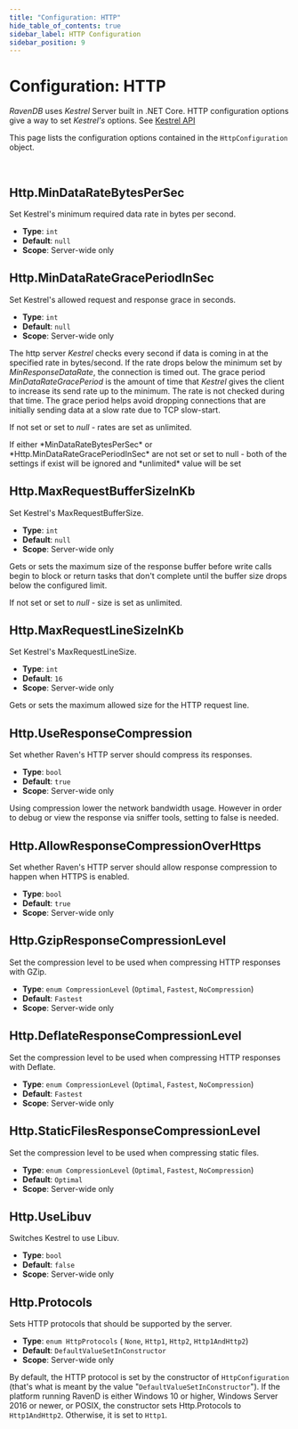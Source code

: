 ```yaml
---
title: "Configuration: HTTP"
hide_table_of_contents: true
sidebar_label: HTTP Configuration
sidebar_position: 9
---
```



# Configuration: HTTP

*RavenDB* uses *Kestrel* Server built in .NET Core. HTTP configuration options give a way to set *Kestrel's* options. See [Kestrel API](https://docs.microsoft.com/en-us/dotnet/api/microsoft.aspnetcore.server.kestrel?view=aspnetcore-1.1)

This page lists the configuration options contained in the `HttpConfiguration` object.

<br/>

## Http.MinDataRateBytesPerSec

Set Kestrel's minimum required data rate in bytes per second.

- **Type**: `int`
- **Default**: `null`
- **Scope**: Server-wide only



## Http.MinDataRateGracePeriodInSec

 Set Kestrel's allowed request and response grace in seconds.

- **Type**: `int`
- **Default**: `null`
- **Scope**: Server-wide only

The http server *Kestrel* checks every second if data is coming in at the specified rate in bytes/second. If the rate drops below the minimum set by *MinResponseDataRate*, the connection is timed out. The grace period *MinDataRateGracePeriod* is the amount of time that *Kestrel* gives the client to increase its send rate up to the minimum. The rate is not checked during that time. The grace period helps avoid dropping connections that are initially sending data at a slow rate due to TCP slow-start.

If not set or set to *null* - rates are set as unlimited.

<Admonition type="note" title="Note">
If either *MinDataRateBytesPerSec* or *Http.MinDataRateGracePeriodInSec* are not set or set to null - both of the settings if exist will be ignored and *unlimited* value will be set
</Admonition>



## Http.MaxRequestBufferSizeInKb

Set Kestrel's MaxRequestBufferSize.

- **Type**: `int`
- **Default**: `null`
- **Scope**: Server-wide only

Gets or sets the maximum size of the response buffer before write calls begin to block or return tasks that don't complete until the buffer size drops below the configured limit. 

If not set or set to *null* - size is set as unlimited.



## Http.MaxRequestLineSizeInKb

Set Kestrel's MaxRequestLineSize.

- **Type**: `int`
- **Default**: `16`
- **Scope**: Server-wide only

Gets or sets the maximum allowed size for the HTTP request line.



## Http.UseResponseCompression

Set whether Raven's HTTP server should compress its responses.

- **Type**: `bool`
- **Default**: `true`
- **Scope**: Server-wide only

Using compression lower the network bandwidth usage.  However in order to debug or view the response via sniffer tools, setting to false is needed. 



## Http.AllowResponseCompressionOverHttps

Set whether Raven's HTTP server should allow response compression to happen when HTTPS is enabled.

- **Type**: `bool`
- **Default**: `true`
- **Scope**: Server-wide only



## Http.GzipResponseCompressionLevel

Set the compression level to be used when compressing HTTP responses with GZip.

- **Type**: `enum CompressionLevel` (`Optimal`, `Fastest`, `NoCompression`)
- **Default**: `Fastest`
- **Scope**: Server-wide only



## Http.DeflateResponseCompressionLevel

Set the compression level to be used when compressing HTTP responses with Deflate.

- **Type**: `enum CompressionLevel` (`Optimal`, `Fastest`, `NoCompression`)
- **Default**: `Fastest`
- **Scope**: Server-wide only



## Http.StaticFilesResponseCompressionLevel

Set the compression level to be used when compressing static files.

- **Type**: `enum CompressionLevel` (`Optimal`, `Fastest`, `NoCompression`)
- **Default**: `Optimal`
- **Scope**: Server-wide only



## Http.UseLibuv

<Admonition type="danger" title="For experts, use with caution" id="for-experts-use-with-caution" href="#for-experts-use-with-caution">
Switches Kestrel to use Libuv.
</Admonition>

- **Type**: `bool`
- **Default**: `false`
- **Scope**: Server-wide only



## Http.Protocols

Sets HTTP protocols that should be supported by the server.

- **Type**: `enum HttpProtocols` ( `None`, `Http1`, `Http2`, `Http1AndHttp2`)
- **Default**: `DefaultValueSetInConstructor`
- **Scope**: Server-wide only

By default, the HTTP protocol is set by the constructor of `HttpConfiguration` (that's what 
is meant by the value "`DefaultValueSetInConstructor`"). If the platform running RavenD is 
either Windows 10 or higher, Windows Server 2016 or newer, or POSIX, the constructor sets 
Http.Protocols to `Http1AndHttp2`. Otherwise, it is set to `Http1`.  


